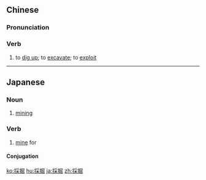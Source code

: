 {{also|采掘}}
==Chinese==
{{zh-forms|s=采掘}}

===Pronunciation===
{{zh-pron
|m=cǎijué
|c=coi2 gwat6
|mn=chhái-ku̍t
|cat=v
}}

===Verb===
{{zh-verb}}

# to [[dig up]]; to [[excavate]]; to [[exploit]]

----

==Japanese==
{{ja-kanjitab|さい|くつ|yomi=on}}

===Noun===
{{ja-noun|さいくつ}}

# [[mining]]

===Verb===
{{ja-verb-suru|tr=trans|さいくつ}}

# [[mine]] for

====Conjugation====
{{ja-suru|さいくつ}}

[[ko:採掘]]
[[hu:採掘]]
[[ja:採掘]]
[[zh:採掘]]